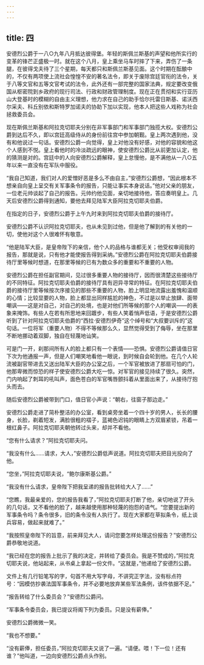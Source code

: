 ```yaml
---
---
---
```

title: 四
---



安德烈公爵于一八○九年八月抵达彼得堡。年轻的斯佩兰斯基的声望和他所实行的变革的锋芒正盛极一时。就在这个八月，皇上乘坐马车时摔了下来，弄伤了一条腿，在彼得戈夫待了三个星期，每天都只和斯佩兰斯基见面。这个时期在酝酿中的，不仅有两项使上流社会惶惶不安的著名法令，即关于废除宫廷官衔的法令，关于八等文官和五等文官考试的法令，此外还有一部完整的国家法典，规定要改变俄国从枢密院到乡政府的现行司法、行政和财政管理制度。现在正在贯彻和实行亚历山大登基时的模糊的自由主义理想，他力求在自己的助手恰尔托雷日斯基、诺沃西尔采夫、科丘别依和斯特罗加诺夫的协助下加以实现，他本人把这些人戏称为社会拯救委员会。

现在斯佩兰斯基和阿拉克切耶夫分别在非军事部门和军事部门独揽大权。安德烈公爵到达后不久，即以宫廷高级侍从的身份前往宫中参加朝觐。皇上两次遇到他，没有和他说过一句话。安德烈公爵一向觉得，皇上对他没有好感，对他的容貌和他这个人感到不悦。皇上看他时的冷淡疏远的眼神，使安德烈公爵比从前更加认定，他的猜测是对的。宫廷中的人向安德烈公爵解释，皇上怠慢他，是不满他从一八○五年以来一直没有在军队中服役。

“我自己知道，我们对人的爱憎好恶是多么不由自主，”安德烈公爵想，“因此根本不想亲自向皇上呈交有关军事条令的报告，只能让事实本身说话。”他对父亲的朋友，一位老元帅谈起了自己的报告。元帅约他见面，亲切地接待他，答应奏明皇上。几天后安德烈公爵得到通知，要他去拜见陆军大臣阿拉克切耶夫伯爵。

在指定的日子，安德烈公爵于上午九时来到阿拉克切耶夫伯爵的接待厅。

安德烈公爵不认识阿拉克切耶夫，也从未见到过他，但是他了解到的有关他的一切，使他对这个人很难怀有敬意。

“他是陆军大臣，是皇帝陛下的亲信，他个人的品格与谁都无关；他受权审阅我的报告，那就是说，只有他才能使报告得到采纳。”安德烈公爵在阿拉克切耶夫伯爵接待厅里等候时想道，在那里等候的已有为数众多的重要和不重要的人物。

安德烈公爵在担任副官期间，见过很多重要人物的接待厅，因而很清楚这些接待厅的不同特征。阿拉克切耶夫伯爵的接待厅具有迥异寻常的特征。在阿拉克切耶夫伯爵的接待厅里等候按次序接见的那些不重要的人物，脸上明显地流露出羞愧和温顺的心情；比较显要的人物，脸上都显出同样尴尬的神色，不过是以举止放肆、面带嘲讽——这是对自己，对自己的处境，也是对他们所等候的那个人的嘲讽——的表象来掩饰。有些人在若有所思地来回踱步，有些人笑着悄声低语，于是安德烈公爵听到了针对阿拉克切耶夫伯爵的“西拉·安德烈伊奇”这个绰号和“大叔要训斥的”这句话。一位将军（重要人物）不得不等候那么久，显然觉得受到了侮辱，坐在那里不断地挪动着双脚，独自在轻蔑地讪笑。

可是门一开，刹那间所有人的脸上都只有一个表情——恐惧。安德烈公爵请值日官下次为他通报一声，但是人们嘲笑地看他一眼说，到时候自会轮到他。在几个人轮流被副官带进去又送出陆军大臣的办公室之后，一个军官被放进了那扇可怕的门，他那卑微而惊恐的样子使安德烈公爵大吃一惊。对军官的接见持续了很久。突然，门内响起了刺耳的吼叫声，面色苍白的军官嘴唇颤抖着从里面出来了，从接待厅抱头而去。

随后安德烈公爵被带到门口，值日官小声说：“朝右，往窗子那边走。”

安德烈公爵走进了简朴整洁的办公室，看到桌旁坐着一个四十岁的男人，长长的腰身，长脸，剃着短发，满脸很粗的褶子，蓝褐色迟钝的眼睛上方双眉紧锁，吊着一根红鼻子。阿拉克切耶夫朝他转过头来，却并不看他。

“您有什么请求？”阿拉克切耶夫问。

“我没有什么……请求，大人，”安德烈公爵低声说道。阿拉克切耶夫把目光投向了他。

“您坐，”阿拉克切耶夫说，“鲍尔康斯基公爵。”

“我没有什么请求，皇帝陛下把我呈递的报告批转给大人了……”

“您瞧，我最亲爱的，您的报告我看了，”阿拉克切耶夫打断了他，亲切地说了开头的几句话，又不看他的脸了，越来越使用那种轻蔑的抱怨的语气。“您要提出新的军事条令吗？条令很多，旧的条令没有人执行了。现在大家都在草拟条令，纸上谈兵容易，做起来就难了。”

“我按照皇帝陛下的旨意，前来拜见大人，请问您要怎样处理这份报告？”安德烈公爵恭敬地说道。

“我已经在您的报告上批示了我的决定，并转给了委员会。我是不赞成的，”阿拉克切耶夫说，他站起来，从书桌上拿起一份文件。“这就是，”他递给了安德烈公爵。

文件上有几行铅笔写的字，句首不用大写字母，不讲究正字法，没有标点符号：“因模仿抄袭法国军事条令，并不必要地放弃某些军法条例，该件依据不足。”

“报告转给了什么委员会？”安德烈公爵问。

“军事条令委员会，我已提议将阁下列为委员。只是没有薪俸。”

安德烈公爵微微一笑。

“我也不想要。”

“没有薪俸，担任委员，”阿拉克切耶夫又说了一遍。“请便。喂！下一位！还有谁？”他叫道，一边向安德烈公爵点头作别。